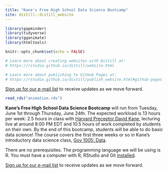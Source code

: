 ```yaml
---
title: "Kane's Free High School Data Science Bootcamp"
site: distill::distill_website
---
```


```r
library(gapminder)
library(tidyverse)
library(gganimate)
library(htmltools)

knitr::opts_chunk$set(echo = FALSE)

# Learn more about creating websites with Distill at:
# https://rstudio.github.io/distill/website.html

# Learn more about publishing to GitHub Pages at:
# https://rstudio.github.io/distill/publish_website.html#github-pages
```

[Sign up for our e-mail list](https://davidkane.substack.com/embed) to receive updates as we move forward.

```r
read_rds("animation.rds")
```

**Kane's Free High School Data Science Bootcamp** will run from Tuesday, June 1st through Thursday, June 24th. The expected workload is 13 hours per week: 2.5 hours in class with [Harvard Preceptor David Kane](https://www.davidkane.info/), lecturing live at around 8:00 PM EDT and 10.5 hours of work completed by students on their own. By the end of this bootcamp, students will be able to do basic data science! The course covers the first three weeks or so in Kane's introductory data science class, [Gov 1005: Data](https://www.davidkane.info/files/gov_1005_spring_2021.html).

There are no prerequisites. The programming language we will be using is R. You must have a computer with R, RStudio and Git [installed](https://happygitwithr.com). 

[Sign up for our e-mail list](https://davidkane.substack.com/embed) to receive updates as we move forward.


